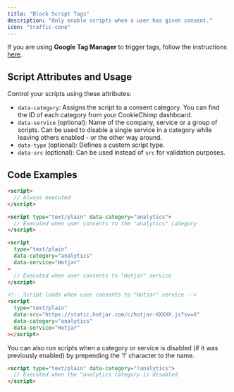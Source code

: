 ```yaml
---
title: "Block Script Tags"
description: "Only enable scripts when a user has given consent."
icon: "traffic-cone"
---
```


<Info>If you are using **Google Tag Manager** to trigger tags, follow the instructions <a href="/docs/installation/google-tag-manager">here</a>.</Info>

## Script Attributes and Usage

Control your scripts using these attributes:

- `data-category`: Assigns the script to a consent category. You can find the ID of each category from your CookieChimp dashboard.
- `data-service` (optional): Name of the company, service or a group of scripts. Can be used to disable a single service in a category while leaving others enabled - or the other way around.
- `data-type` (optional): Defines a custom script type.
- `data-src` (optional): Can be used instead of `src` for validation purposes.

## Code Examples

```html
<script>
  // Always executed
</script>

<script type="text/plain" data-category="analytics">
  // Executed when user consents to the "analytics" category
</script>

<script
  type="text/plain"
  data-category="analytics"
  data-service="Hotjar"
>
  // Executed when user consents to "Hotjar" service
</script>

<!-- Script loads when user consents to "Hotjar" service -->
<script
  type="text/plain"
  data-src="https://static.hotjar.com/c/hotjar-XXXXX.js?sv=X"
  data-category="analytics"
  data-service="Hotjar"
></script>
```

<Tip>
  You can also run scripts when a category or service is disabled (if it was
  previously enabled) by prepending the '!' character to the name.

```html
<script type="text/plain" data-category="!analytics">
  // Executed when the "analytics category is disabled
</script>
```

</Tip>
